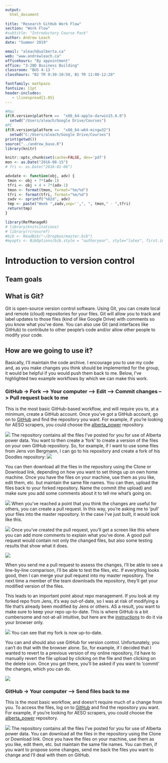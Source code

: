 ---
output: 
  html_document
  
title: "Research GitHub Work Flow"
section: "Work Flow"
#subtitle: "Introductory Course Pack"
author: Andrew Leach
date: "Summer 2019"

email: "aleach@ualberta.ca"
web: "www.andrewleach.ca"
officehours: "By appointment"
office: "3-20D Business Building"
classroom: "BUS 4-13 "
classhours: "B2 TR 9:30-10:50, B1 TR 11:00-12:20"

fontfamily: mathpazo
fontsize: 11pt
header-includes:
   - \linespread{1.05}
---


```{r, include=FALSE,cache=FALSE}
#Mac
if(R.version$platform ==  "x86_64-apple-darwin15.6.0")
  setwd("/Users/aleach/Google Drive/Courses")
#PC
if(R.version$platform ==  "x86_64-w64-mingw32")
  setwd("C:/Users/aleach/Google Drive/Courses")
print(getwd())
source("../andrew_base.R")
library(knitr)
```




```{r setup, include=FALSE}
knitr::opts_chunk$set(cache=FALSE, dev='pdf')
mon <- as.Date("2016-08-15")
# fri <- as.Date("2016-01-08")

advdate <- function(obj, adv) {
 tmon <- obj + 7*(adv-1)
 tfri <- obj + 4 + 7*(adv-1)
 tmon <- format(tmon, format="%m/%d")
 tfri <- format(tfri, format="%m/%d")
 zadv <- sprintf("%02d", adv)
 tmp <- paste("Week ",zadv,sep='',", ", tmon," - ",tfri)
 return(tmp)
}

library(RefManageR)
# library(knitcitations)
# library(rcrossref)
#bib <- ReadBib("~/Dropbox/master.bib")
#myopts <- BibOptions(bib.style = "authoryear", style="latex", first.inits=FALSE, max.names = 20)

```

# Introduction to version control

## Team goals
\tightlist
\begin{itemize}
\item Develop and maintain a well-documented code archive from which we can all benefit
\item Track updates and new additions to code from team members
\item Test and deploy additions to everyone quickly
\item Develop an understanding of and working knowledge in Git and Git Hub
\end{itemize}

## What is Git?
Git is open-source version control software.  Using Git, you can create local and remote (cloud) repositories for your files.  Git will allow you to track and label updates to those files (kind of like Google Drive) with comments so you know what you've done.  You can also use Git (and interfaces like GitHub) to contribute to other people's code and/or allow other people to modify your code.

## How are we going to use it? 
Basically, I'll maintain the code archive. I encourage you to use my code and, as you make changes you think should be implemented for the group, it would be helpful if you would push them back to me.  Below, I've highlighted two example workflows by which we can make this work.

### GitHub -> Fork --> Your computer  --> Edit  --> Commit changes --> Pull request back to me

This is the most basic GitHub-based workflow, and will require you to, at a minimum, create a GitHub account.  Once you've got a GitHub account, go on to [GitHub](https://github.com/leachandrew) and find the repository you want.  For example, if you're looking for AESO scrapers, you could choose the [alberta_power](https://github.com/leachandrew/alberta_power) repository. 

![](repo.png)
The repository contains all the files I've posted for you for use of Alberta power data. You want to then create a 'fork' to create a version of the files on your own GitHub repository.  So, for example, if I want to use some files from Jens von Bergmann, I can go to his repository and create a fork of his Doodles repository:
![](fork_jens.png)

You can then download all the files in the repository using the Clone or Download link, depending on how you want to set things up on own home machine.  Once you have the files on your machine, use them as you like, edit them, etc. but maintain the same file names.  You can then, upload the files back to your forked repository. Name the commit (the upload) and make sure you add some comments about it to tell me what's going on.

![](upload_files.png)
When you've reached a point that you think the changes are useful for others, you can create a pull request. In this way, you're asking me to 'pull' your files into the master repository.  In the case I've just built, it would look like this.

![](pull_request.png)
Once you've created the pull request, you'll get a screen like this where you can add more comments to explain what you've done.  A good pull request would contain not only the changed files, but also some testing results that show what it does.

![](pull_request_2.png)

When you send me a pull request to assess the changes, I'll be able to see a line-by-line comparison, I'll be able to test the files, etc.  If everything looks good, then I can merge your pull request into my master repository.  The next time a member of the team downloads the repository, they'll get your modified version of the files.


This leads to an important point about repo management.  If you look at my forked repo from Jens, it's way out-of-date, so I was at risk of modifying a file that's already been modified by Jens or others.  AS a result, you want to make sure to keep your repo up-to-date.  This is where GitHub is a bit cumbersome and not-at-all intuitive, but here are the [instructions](https://github.com/KirstieJane/STEMMRoleModels/wiki/Syncing-your-fork-to-the-original-repository-via-the-browser) to do it via your browser only.

![](updated_fork.png)
You can see that my fork is now up-to-date.

You can and should also use GitHub for version control.  Unfortunately, you can't do that with the browser alone.  So, for example, if I decided that I wanted to revert to a previous version of my online repository, I'd have to manually revert the file upload by clicking on the file and then clicking on the delete icon. Once you get there, you'll be asked if you want to 'commit' the changes, which you can do.

![](delete_file.png)





### GitHub -> Your computer  --> Send files back to me

This is the most basic workflow, and doesn't require much of a change from you.  To access the files, log on to [GitHub](https://github.com/leachandrew) and find the repository you want.  For example, if you're looking for AESO scrapers, you could choose the [alberta_power](https://github.com/leachandrew/alberta_power) repository. 


![](repo.png)
The repository contains all the files I've posted for you for use of Alberta power data. You can download all the files in the repository using the Clone or Download link.  Once you have the files on your machine, use them as you like, edit them, etc. but maintain the same file names.  You can then, if you want to propose some changes, send me back the files you want to change and I'll deal with them on GitHub.


